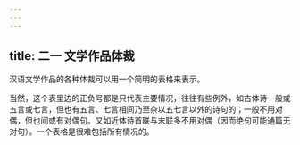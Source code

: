 ```yaml
---
---
---
```

title: 二一 文学作品体裁
---






汉语文学作品的各种体裁可以用一个简明的表格来表示。

当然，这个表里边的正负号都是只代表主要情况，往往有些例外，如古体诗一般或五言或七言，但也有五言、七言相间乃至杂以五七言以外的诗句的；一般不用对偶，但也间或有对偶句。又如近体诗首联与末联多不用对偶（因而绝句可能通篇无对句）。一个表格是很难包括所有情况的。